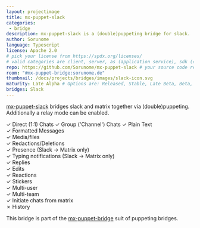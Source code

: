 ```yaml
---
layout: projectimage
title: mx-puppet-slack
categories:
 - bridge
description: mx-puppet-slack is a (double)puppeting bridge for slack.
author: Sorunome
language: Typescript
license: Apache 2.0
# pick your license from https://spdx.org/licenses/
# valid categories are client, server, as (application service), sdk (client sdk), bot, and other
repo: https://github.com/Sorunome/mx-puppet-slack # your source code repository
room: "#mx-puppet-bridge:sorunome.de"
thumbnail: /docs/projects/bridges/images/slack-icon.svg
maturity: Late Alpha # Options are: Released, Stable, Late Beta, Beta, Early Beta, Late Alpha, Alpha, Early Alpha, or Not actively maintained
bridges: Slack
---
```


[mx-puppet-slack](https://github.com/Sorunome/mx-puppet-slack) bridges slack and matrix together via (double)puppeting. Additionally a relay mode can be enabled.

&#10003; Direct (1:1) Chats
&#10003; Group ('Channel') Chats
&#10003; Plain Text  
&#10003; Formatted Messages  
&#10003; Media/files  
&#10003; Redactions/Deletions  
&#10003; Presence  (Slack &#8594; Matrix only)  
&#10003; Typing notifications (Slack &#8594; Matrix only)  
&#10003; Replies  
&#10003; Edits  
&#10003; Reactions  
&#10003; Stickers  
&#10003; Multi-user  
&#10003; Multi-team  
&#10003; Initiate chats from matrix  
&#10007; History  

This bridge is part of the [mx-puppet-bridge](https://github.com/Sorunome/mx-puppet-bridge) suit of puppeting bridges.
